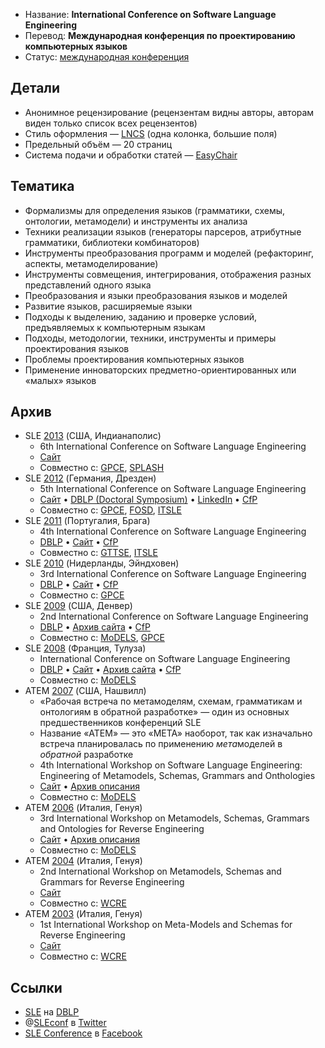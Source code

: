 * Название: '''International Conference on Software Language Engineering'''
* Перевод: '''Международная конференция по проектированию компьютерных языков'''
* Статус: [[International Conference|международная конференция]]

== Детали ==
* Анонимное рецензирование (рецензентам видны авторы, авторам виден только список всех рецензентов)
* Стиль оформления — [[LNCS]] (одна колонка, большие поля)
* Предельный объём — 20 страниц
* Система подачи и обработки статей — [[EasyChair]]

== Тематика ==
* Формализмы для определения языков (грамматики, схемы, онтологии, метамодели) и инструменты их анализа
* Техники реализации языков (генераторы парсеров, атрибутные грамматики, библиотеки комбинаторов)
* Инструменты преобразования программ и моделей (рефакторинг, аспекты, метамоделирование)
* Инструменты совмещения, интегрирования, отображения разных представлений одного языка
* Преобразования и языки преобразования языков и моделей
* Развитие языков, расширяемые языки
* Подходы к выделению, заданию и проверке условий, предъявляемых к компьютерным языкам
* Подходы, методологии, техники, инструменты и примеры проектирования языков
* Проблемы проектирования компьютерных языков
* Применение инноваторских предметно-ориентированных или «малых» языков

== Архив ==
* SLE [[2013]] (США, Индианаполис)
** 6th International Conference on Software Language Engineering
** [http://planet-sl.org/sle2013/ Сайт]
** Совместно с: [[GPCE]], [[SPLASH]]
* SLE [[2012]] (Германия, Дрезден)
** 5th International Conference on Software Language Engineering
** [http://planet-sl.org/sle2012/ Сайт] • [http://dblp.uni-trier.de/db/conf/sle/sle2012d.html DBLP (Doctoral Symposium)] • [http://events.linkedin.com/sle-2012-905279 LinkedIn] • [http://wikicfp.com/cfp/servlet/event.showcfp?eventid=20977&copyownerid=420 CfP]
** Совместно с: [[GPCE]], [[FOSD]], [[ITSLE]]
* SLE [[2011]] (Португалия, Брага)
** 4th International Conference on Software Language Engineering
** [http://dblp.uni-trier.de/db/conf/sle/sle2011.html DBLP] • [http://planet-sl.org/sle2011/ Сайт] • [http://wikicfp.com/cfp/servlet/event.showcfp?eventid=14544&copyownerid=21277 CfP]
** Совместно с: [[GTTSE]], [[ITSLE]]
* SLE [[2010]] (Нидерланды, Эйндховен)
** 3rd International Conference on Software Language Engineering
** [http://dblp.uni-trier.de/db/conf/sle/sle2010.html DBLP] • [http://planet-sl.org/sle2010/ Сайт] • [http://wikicfp.com/cfp/servlet/event.showcfp?eventid=8563&copyownerid=9565 CfP]
** Совместно с: [[GPCE]]
* SLE [[2009]] (США, Денвер)
** 2nd International Conference on Software Language Engineering
** [http://dblp.uni-trier.de/db/conf/sle/sle2009.html DBLP] • [http://web.archive.org/web/20101011091928/http://planet-sl.org/sle2009/ Архив сайта] • [http://wikicfp.com/cfp/servlet/event.showcfp?eventid=4668&copyownerid=3290 CfP]
** Совместно с: [[MoDELS]], [[GPCE]]
* SLE [[2008]] (Франция, Тулуза)
** International Conference on Software Language Engineering
** [http://dblp.uni-trier.de/db/conf/sle/sle2008.html DBLP] • [http://planet-sl.org/sle2008/ Сайт] • [http://web.archive.org/web/20081013114121/http://planet-sl.org/sle2008/ Архив сайта] • [http://wikicfp.com/cfp/servlet/event.showcfp?eventid=3151&copyownerid=2 CfP]
** Совместно с: [[MoDELS]]
* ATEM [[2007]] (США, Нашвилл)
** «Рабочая встреча по метамоделям, схемам, грамматикам и онтологиям в обратной разработке» — один из основных предшественников конференций SLE
** Название «ATEM» — это «META» наоборот, так как изначально встреча планировалась по применению ''мета''моделей в ''обратной'' разработке
** 4th International Workshop on Software Language Engineering: Engineering of Metamodels, Schemas, Grammars and Onthologies
** [http://www.megaplanet.org/atem2007/ Сайт] • [http://web.archive.org/web/20090316063623/http://models2007.isis.vanderbilt.edu/workshops.html#w2 Архив описания]
** Совместно с: [[MoDELS]]
* ATEM [[2006]] (Италия, Генуя)
** 3rd International Workshop on Metamodels, Schemas, Grammars and Ontologies for Reverse Engineering
** [http://planet-mde.org/atem2006/ Сайт] • [http://web.archive.org/web/20071102151834/http://www.disi.unige.it/researchsites/models06/workshops.php Архив описания]
** Совместно с: [[MoDELS]]
* ATEM [[2004]] (Италия, Генуя)
** 2nd International Workshop on Metamodels, Schemas and Grammars for Reverse Engineering
** [http://planet-mde.org/atem2004/ Сайт]
** Совместно с: [[WCRE]]
* ATEM [[2003]] (Италия, Генуя)
** 1st International Workshop on Meta-Models and Schemas for Reverse Engineering
** [http://planet-mde.org/atem2003/ Сайт]
** Совместно с: [[WCRE]]


== Ссылки ==
* [http://dblp.uni-trier.de/db/conf/sle/ SLE] на [[DBLP]]
* @[http://twitter.com/sleconf SLEconf] в [[Twitter]]
* [http://www.facebook.com/sleconf SLE Conference] в [[Facebook]]
